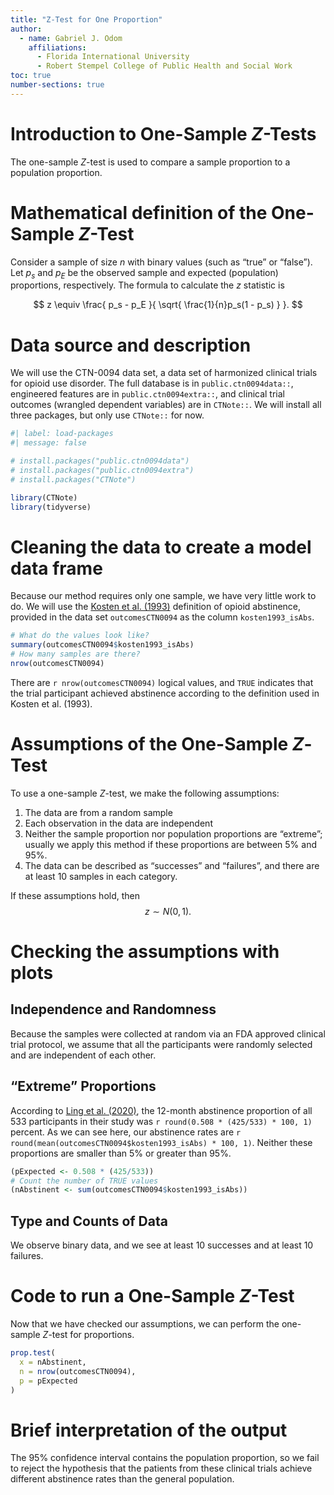 ```yaml
---
title: "Z-Test for One Proportion"
author:
  - name: Gabriel J. Odom
    affiliations:
      - Florida International University
      - Robert Stempel College of Public Health and Social Work
toc: true
number-sections: true
---
```


# Introduction to One-Sample $Z$-Tests
The one-sample $Z$-test is used to compare a sample proportion to a population proportion.


# Mathematical definition of the One-Sample $Z$-Test
Consider a sample of size $n$ with binary values (such as "true" or "false"). Let $p_{s}$ and $p_{E}$ be the observed sample and expected (population) proportions, respectively. The formula to calculate the $z$ statistic is

$$
z \equiv \frac{
  p_s - p_E
}{
  \sqrt{
    \frac{1}{n}p_s(1 - p_s)
  }
}.
$$


# Data source and description
We will use the CTN-0094 data set, a data set of harmonized clinical trials for opioid use disorder. The full database is in `public.ctn0094data::`, engineered features are in `public.ctn0094extra::`, and clinical trial outcomes (wrangled dependent variables) are in `CTNote::`. We will install all three packages, but only use `CTNote::` for now.
```r
#| label: load-packages
#| message: false

# install.packages("public.ctn0094data")
# install.packages("public.ctn0094extra")
# install.packages("CTNote")

library(CTNote)
library(tidyverse)
```



# Cleaning the data to create a model data frame
Because our method requires only one sample, we have very little work to do. We will use the [Kosten et al. (1993)](https://journals.lww.com/jonmd/abstract/1993/06000/buprenorphine_versus_methadone_maintenance_for.4.aspx) definition of opioid abstinence, provided in the data set `outcomesCTN0094` as the column `kosten1993_isAbs`.
```r
# What do the values look like?
summary(outcomesCTN0094$kosten1993_isAbs)
# How many samples are there?
nrow(outcomesCTN0094)
```

There are `r nrow(outcomesCTN0094)` logical values, and `TRUE` indicates that the trial participant achieved abstinence according to the definition used in Kosten et al. (1993).



# Assumptions of the One-Sample $Z$-Test
To use a one-sample $Z$-test, we make the following assumptions:

1. The data are from a random sample
2. Each observation in the data are independent
3. Neither the sample proportion nor population proportions are "extreme"; usually we apply this method if these proportions are between 5\% and 95\%.
4. The data can be described as "successes" and "failures", and there are at least 10 samples in each category.

If these assumptions hold, then
$$
z \sim N(0, 1).
$$


# Checking the assumptions with plots

## Independence and Randomness
Because the samples were collected at random via an FDA approved clinical trial protocol, we assume that all the participants were randomly selected and are independent of each other.

## "Extreme" Proportions
According to [Ling et al. (2020)](https://doi.org/10.1097/ADM.0000000000000647), the 12-month abstinence proportion of all 533 participants in their study was `r round(0.508 * (425/533) * 100, 1)` percent. As we can see here, our abstinence rates are `r round(mean(outcomesCTN0094$kosten1993_isAbs) * 100, 1)`. Neither these proportions are smaller than 5\% or greater than 95\%.
```r
(pExpected <- 0.508 * (425/533))
# Count the number of TRUE values
(nAbstinent <- sum(outcomesCTN0094$kosten1993_isAbs))
```

## Type and Counts of Data
We observe binary data, and we see at least 10 successes and at least 10 failures.


# Code to run a One-Sample $Z$-Test
Now that we have checked our assumptions, we can perform the one-sample $Z$-test for proportions.
```r
prop.test(
  x = nAbstinent,
  n = nrow(outcomesCTN0094),
  p = pExpected
)
```



# Brief interpretation of the output
The 95\% confidence interval contains the population proportion, so we fail to reject the hypothesis that the patients from these clinical trials achieve different abstinence rates than the general population.

